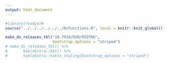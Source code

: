 ```yaml
---
output: html_document
---
```


```r
#library(ready4)#
source("../../../../../../R/Functions.R", local = knitr::knit_global())
```

```r
make_ds_releases_tbl("10.7910/DVN/RIQTKK",
                     bootstrap_options = "striped")
# make_ds_releases_tbl() %>%
#       kableExtra::kbl() %>%
#       kableExtra::kable_styling(bootstrap_options = "striped")
```



